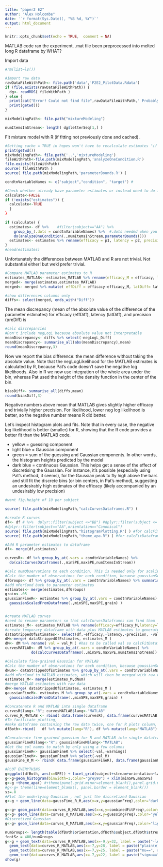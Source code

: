 ```yaml
---
title: "paper2 E2"
author: "Alex Holcombe"
date: '`r format(Sys.Date(), "%B %d, %Y")`'
output: html_document
---
```


```r
knitr::opts_chunk$set(echo = TRUE,  comment = NA)
```

MATLAB code ran the experiment.
.mat file been preprocessed into melted long R dataframe by WHAT?

Import data 

```r
#rm(list=ls())

#Import raw data
rawDataFileWithPath<- file.path('data','P2E2_PilotData.Rdata') 
if (file.exists(rawDataFileWithPath)) {
  dg<- readRDS( fileWithPath ) 
} else {
  print(cat("Error! Could not find file",rawDataFileWithPath," Probably your working directory is bad:"))
  print(getwd())
}

mixModelingPath<- file.path("mixtureModeling")

numItemsInStream<- length( dg$letterSeq[1,] )  

```


Fit mixture model with R (if fitting not previously done and cached). 
```r
#Setting cache = TRUE in hopes won't have to recalculate estimates "if cached results exist and this code chunk has not been changed since last run" 
print(getwd())
mixModelingPath<- file.path('..','mixtureModeling')
fileWithPath<-file.path(mixModelingPath,'analyzeOneCondition.R')
file.exists(fileWithPath)
source( fileWithPath )
source( file.path(mixModelingPath,'parameterBounds.R') )

condtnVariableNames <- c("subject","condition", "target") # 

#Check whether already have parameter estimates or instead need to do it
calculate<-FALSE
if (!exists("estimates")) { 
  calculate<-TRUE 
  }
}
  
if (calculate) {
  estimates<- df %>%    #filter(subject=="AA") %>%
    group_by_(.dots = condtnVariableNames) %>%  #.dots needed when you have a variable containing multiple factor names
    do(analyzeOneCondition(.,numItemsInStream,parameterBounds()))
  estimates<- estimates %>% rename(efficacy = p1, latency = p2, precision = p3)
}
#head(estimates)
```

Unfortunately the differences between MATLAB and R are not trivial. Not substantial either! but we'd prefer trivial.

```r
#Compare MATLAB parameter estimates to R
estimates_MATLAB<- estimates_MATLAB %>% rename(efficacy_M = efficacy, latency_M = latency, precision_M = precision, val_M = val)
merged<- merge(estimates,estimates_MATLAB)  
merged<- merged %>% mutate( effDiff = efficacy-efficacy_M, latDiff= latency_M-latency, preDiff= precision_M-precision, negLogL_Diff = val - val_M ) 

#show differences columns only
diffs<- select(merged, ends_with("Diff"))
```

The mean discrepancy (mean of the absolute value of the difference of the parameter estimates) for
efficacy (effDiff), latency (latDiff), and precision (preDiff) is
```r
#calc discrepancies
#Don't include negLogL because absolute value not interpretable
meanDiscrepancy<- diffs %>% select(-negLogL_Diff) 
meanDiscrepancy<- summarise_all(abs(meanDiscrepancy),mean)
round(meanDiscrepancy,3)
```

Now we report the bias difference:  the mean difference without taking the absolute value. Note that the negLogLikelihood for the MATLAB estimates is calculated by R, because Pat's code doesn't save the negative log likelihoods. Also in R we now use integration of the whole area under the bin, whereas Pat used the height of the density function in the center of the bin.
```r
biasDiff<- summarise_all(diffs,mean)
round(biasDiff,3)
```
Negative numbers above mean that MATLAB gives slightly higher efficacy and trivially higher precision.
For likelihood, lower neg log likelihood is better, so the negative number means R did better.

Let's inspect histogram plots and fits. Note that in every case, the negative log likelihood is better (smaller) for R, showing that the R code provides a better fit than the MATLAB code.

* yellow = guessing component 
* light blue = Gaussian component
* green = sum of the guessing and Gaussian components. In other words, the histogram heights predicted by the model
* dark blue = continuous Gaussian. This helps get a sense of the effect of discretising the Gaussian. For instance, it's possible (especially using Pat's method, it seems), for the Gaussian peak to fly high above the bars and still fit the discrete bins (or bin centers, in Pat's method), suggesting an undesirably high estimates of the efficacy (likely accompanied by an undesirably low precision)

```r
#want fig.height of 10 per subject

source( file.path(mixModelingPath,"calcCurvesDataframes.R") )

#create R curves
df<- df # %>%  dplyr::filter(subject <="BB") #dplyr::filter(subject <= "BD" & subject >="AP")
#dplyr::filter(subject=="AA",orientation=="Canonical")
source( file.path(mixModelingPath,"histogramPlotting.R") ) #for calcFitDataframes
source( file.path(mixModelingPath,"theme_apa.R") ) #for calcFitDataframes

#Add R parameter estimates to dataframe
df<- merge(df,estimates) 

curvesR<- df %>% group_by_at(.vars = condtnVariableNames) %>% 
  do(calcCurvesDataframes(.,minSPE,maxSPE,numItemsInStream))

#Calc numObservations to each condition. This is needed only for scaling the fine-grained Gaussian
#Calc the number of observations for each condition, because gaussianScaledforData needs to know.
dfGroups<- df %>% group_by_at(.vars = condtnVariableNames) %>% summarise(nPerCond = n())
#add nPerCond back to parameter estimates
estimates<- merge(estimates,dfGroups)
grain<-.05
gaussianFineR<- estimates %>% group_by_at(.vars = condtnVariableNames) %>% do(
  gaussianScaledFromDataframe(.,minSPE,maxSPE,grain) )


#create MATLAB curves
#need to rename parameters so that calcCurvesDataframes can find them
estimates_M<- estimates_MATLAB %>% rename(efficacy=efficacy_M,latency=latency_M,precision=precision_M)
#create temporary dataframe with data plus MATLAB estimates to generate curves
dataStrippedOfEstimates<- select(df,-efficacy,-latency,-precision, -val)
dM<-merge( dataStrippedOfEstimates, estimates_M )
dM<- dM %>% rename( val = val_M ) #has to be called val so calcFitDataframes uses it rather than using R to calculate its own
curvesMATLAB<- dM %>% group_by_at(.vars = condtnVariableNames) %>% 
            do(calcCurvesDataframes(.,minSPE,maxSPE,numItemsInStream))

#Calculate fine-grained Gaussian for MATLAB
#Calc the number of observations for each condition, because gaussianScaledforData needs to know.
dNum<- dataStrippedOfEstimates %>% group_by_at(.vars = condtnVariableNames) %>% summarise(nPerCond = n())
#add nPerCond to MATLAB estimates, which will then be merged with raw data
estimates_M<- merge(estimates_M,dNum)
#merge MATLAB estimates with raw data
dM<-merge( dataStrippedOfEstimates, estimates_M )
gaussianFineM<- estimates_M %>% group_by_at(.vars = condtnVariableNames) %>% do(
  gaussianScaledFromDataframe(.,minSPE,maxSPE,grain) )

#Concatenate R and MATLAB into single dataframe
curvesR$lang<-"R"; curvesMATLAB$lang<-"MATLAB"
curves_R_MATLAB <- rbind( data.frame(curvesR), data.frame(curvesMATLAB) )
#To facilitate plotting,
#make dataframe containing the raw data twice, one for R plots column, one for MATLAB plots column (data identical)
dfBoth<-rbind(   df %>% mutate(lang="R"), df %>% mutate(lang="MATLAB")  )

#Concatenate fine-grained gaussian for R and MATLAB into single dataframe, so can plot both with ggplot
gaussianFineR$lang<-"R"; gaussianFineM$lang<-"MATLAB"; 
#Get the col names to match by only using a few columns
gaussianFineR<- gaussianFineR %>% select(-val,-warnings)
gaussianFineM<- gaussianFineM %>% select(-val_M)
gaussFine_R_M <- rbind( data.frame(gaussianFineR), data.frame(gaussianFineM) )

#PLOT EVERYTHING
g=ggplot(dfBoth, aes(x=SPE)) + facet_grid(subject+stream+orientation~lang,  scales="free_y")
g<-g+geom_histogram(binwidth=1,color="grey90") + xlim(minSPE,maxSPE)
g<-g +theme_apa() #+theme(panel.grid.minor=element_blank(),panel.grid.major=element_blank())# hide all gridlines.
#g<-g+ theme(line=element_blank(), panel.border = element_blank())
sz=.8
#Plot the underlying Gaussian , not just the discretized Gaussian
g<-g + geom_line(data=gaussFine_R_M,aes(x=x,y=gaussianFreq),color="darkblue",size=1.2)

g<-g+ geom_point(data=curves_R_MATLAB,aes(x=x,y=combinedFitFreq),color="chartreuse3",size=sz*2.5)
g<-g+ geom_line(data=curves_R_MATLAB,aes(x=x,y=guessingFreq),color="yellow",size=sz)
#Discretized Gaussian
g<-g+ geom_line(data=curves_R_MATLAB,aes(x=x,y=gaussianFreq),color="lightblue",size=sz)

numGroups<- length(table(dfBoth$orientation,dfBoth$subject,dfBoth$stream))
fontSz = 400/numGroups
g<-g + geom_text(data=curves_R_MATLAB,aes(x=-9,y=32, label = paste("-logLik==", round(val,1), sep = "")),  parse = TRUE,size=fontSz) +
  geom_text(data=curves_R_MATLAB,aes(x=-7,y=28, label = paste("plain(e)==", round(efficacy,2), sep = "")),  parse = TRUE,size=fontSz) +
  geom_text(data=curves_R_MATLAB,aes(x=-7,y=25, label = paste("mu==", round(latency,2), sep = "")),  parse = TRUE,size=fontSz)+
  geom_text(data=curves_R_MATLAB,aes(x=-7,y=22, label = paste("sigma==", round(precision,2), sep = "")),  parse = TRUE,size=fontSz)
show(g)
```

